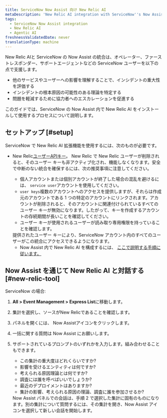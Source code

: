 ```yaml
---
title: ServiceNow Now Assist 向け New Relic AI
metaDescription: 'New Relic AI integration with ServiceNow''s Now Assist will assist ServiceNow users—such as operators, first responders, and support agents - in gauging the severity of an incident by understanding its impact on other services and users, identifying probable root cause theories for an incident, and facilitating escalation to collaborators to mitigate the issue.'
tags:
  - ServiceNow Now Assist integration
  - New Relic AI
  - Agentic AI
freshnessValidatedDate: never
translationType: machine
---
```


New Relic AIと ServiceNow の Now Assist の統合は、オペレーター、ファーストレスポンダー、サポートエージェントなどの ServiceNow ユーザーを以下の点で支援します。

* 他のサービスやユーザーへの影響を理解することで、インシデントの重大性を評価する
* インシデントの根本原因の可能性のある理論を特定する
* 問題を軽減するために協力者へのエスカレーションを促進する

このガイドでは、ServiceNow の Now Assist 内で New Relic AI をインストールして使用するプロセスについて説明します。

## セットアップ [#setup]

ServiceNow で New Relic AI 拡張機能を使用するには、次のものが必要です。

* New Relic[ユーザーAPIキー](/docs/apis/intro-apis/new-relic-api-keys/#overview-keys)。 New Relic で New Relic ユーザーが削除されると、そのユーザー キーも非アクティブ化され、機能しなくなります。安全で中断のない統合を確保するには、次の推奨事項に注意してください。

  * 個人アカウントまたは個別アカウントが終了した場合の混乱を避けるには、 `service user`アカウントを使用してください。
  * `user keys`複数のアカウントへのアクセスを提供しますが、それらは作成元のアカウントである 1 つの特定のアカウントにリンクされます。アカウントが削除されると、そのアカウントに関連付けられているすべてのユーザー キーが無効になります。したがって、キーを作成するアカウントの存続期間が長いことを確認してください。
  * ユーザー キーが使用されるユーザーが読み取り専用権限を持っていることを確認します。

  <Callout variant="tip" title="注記">
    提供されたユーザー キーにより、ServiceNow アカウント内のすべてのユーザーがこの統合にアクセスできるようになります。
  </Callout>

  * Now Assist 内で New Relic AI を構成するには、 [ここで説明する手順に従います。](https://www.servicenow.com/docs/csh?topicname=now-assist-itom-use-aia.html&version=latest)

## Now Assist を通じて New Relic AI と対話する [#new-relic-tool]

ServiceNow の場合:

1. <DNT>**All &gt; Event Management &gt; Express List**</DNT>に移動します。

2. 集計を選択し、ソースがNew Relicであることを確認します。

3. パネルを開くには、 <DNT>Now Assist</DNT>アイコンをクリックします。

4. 一括に関する質問は Now Assist にお願いします。

5. サポートされているプロンプトのいずれかを入力します。組み合わせることもできます。

   * この集計の重大度はどれくらいですか?
   * 影響を受けるエンティティは何ですか?
   * 考えられる原因理論とは何ですか?
   * 調査には誰を呼べばいいでしょうか?
   * 最近のデプロイメントはありますか?
   * 集計の影響、考えられる原因の理論、調査に誰を参加させるか?

   <Callout variant="tip" title="ヒント">
     Now Assist パネルでの会話は、手順 2 で選択した集計に固有のものになります。別の集計について質問するには、その集計を開き、Now Assist アイコンを選択して新しい会話を開始します。
   </Callout>